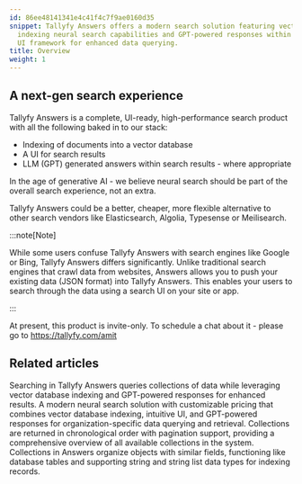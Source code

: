```yaml
---
id: 86ee48141341e4c41f4c7f9ae0160d35
snippet: Tallyfy Answers offers a modern search solution featuring vector database
  indexing neural search capabilities and GPT-powered responses within an integrated
  UI framework for enhanced data querying.
title: Overview
weight: 1
---
```


## A next-gen search experience

Tallyfy Answers is a complete, UI-ready, high-performance search product with all the following baked in to our stack:

* Indexing of documents into a vector database
* A UI for search results
* LLM (GPT) generated answers within search results - where appropriate

In the age of generative AI - we believe neural search should be part of the overall search experience, not an extra.

Tallyfy Answers could be a better, cheaper, more flexible alternative to other search vendors like Elasticsearch, Algolia, Typesense or Meilisearch.

:::note[Note]

While some users confuse Tallyfy Answers with search engines like Google or Bing, Tallyfy Answers differs significantly. Unlike traditional search engines that crawl data from websites, Answers allows you to push your existing data (JSON format) into Tallyfy Answers. This enables your users to search through the data using a search UI on your site or app.

:::

At present, this product is invite-only. To schedule a chat about it - please go to https://tallyfy.com/amit


## Related articles
<CardGrid>
<LinkTitleCard header="<b>Answers > Search</b>" href="/products/answers/search/" > Searching in Tallyfy Answers queries collections of data while leveraging vector database indexing and GPT-powered responses for enhanced results. </LinkTitleCard>
<LinkTitleCard header="<b>Answers > Pricing for Answers Neural Search</b>" href="/products/answers/pricing/" > A modern neural search solution with customizable pricing that combines vector database indexing, intuitive UI, and GPT-powered responses for organization-specific data querying and retrieval. </LinkTitleCard>
<LinkTitleCard header="<b>Collections > Get all collections</b>" href="/products/answers/collections/get-all-collections/" > Collections are returned in chronological order with pagination support, providing a comprehensive overview of all available collections in the system. </LinkTitleCard>
<LinkTitleCard header="<b>Collections > Create a collection</b>" href="/products/answers/collections/create-collection/" > Collections in Answers organize objects with similar fields, functioning like database tables and supporting string and string list data types for indexing records. </LinkTitleCard>
</CardGrid>